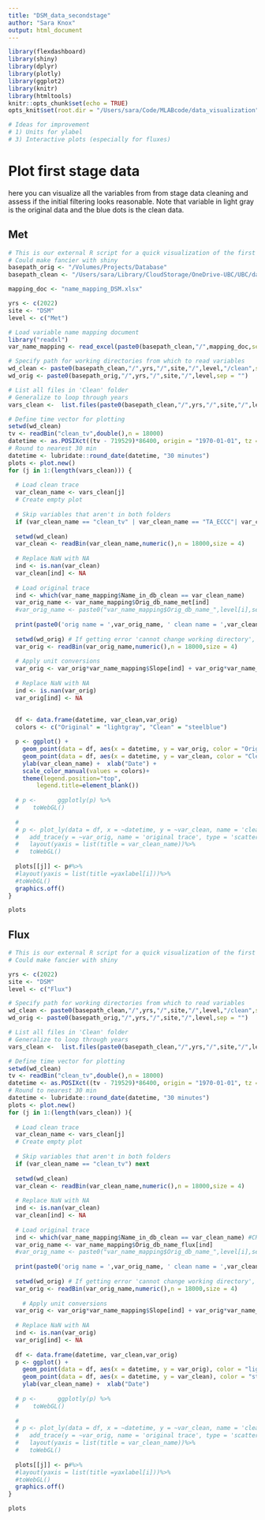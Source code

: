 ```yaml
---
title: "DSM_data_secondstage"
author: "Sara Knox"
output: html_document
---
```

<!-- NOTES: 
Need an excel spreadsheet similar to 'name_mapping_DSM.xlsx' to run -->

```r
library(flexdashboard)
library(shiny)
library(dplyr)
library(plotly)
library(ggplot2)
library(knitr)
library(htmltools)
knitr::opts_chunk$set(echo = TRUE)
opts_knit$set(root.dir = "/Users/sara/Code/MLABcode/data_visualization") # Specify directory

# Ideas for improvement
# 1) Units for ylabel
# 3) Interactive plots (especially for fluxes)
```

# Plot first stage data {.tabset}

here you can visualize all the variables from from stage data cleaning and assess if the initial filtering looks reasonable. Note that variable in light gray is the original data and the blue dots is the clean data.

## Met
```r
# This is our external R script for a quick visualization of the first stage data
# Could make fancier with shiny
basepath_orig <- "/Volumes/Projects/Database"
basepath_clean <- "/Users/sara/Library/CloudStorage/OneDrive-UBC/UBC/database"

mapping_doc <- "name_mapping_DSM.xlsx"

yrs <- c(2022)
site <- "DSM"
level <- c("Met")

# Load variable name mapping document
library("readxl")
var_name_mapping <- read_excel(paste0(basepath_clean,"/",mapping_doc,sep = ""))

# Specify path for working directories from which to read variables
wd_clean <- paste0(basepath_clean,"/",yrs,"/",site,"/",level,"/clean",sep = "")
wd_orig <- paste0(basepath_orig,"/",yrs,"/",site,"/",level,sep = "")

# List all files in 'Clean' folder
# Generalize to loop through years
vars_clean <-  list.files(paste0(basepath_clean,"/",yrs,"/",site,"/",level,"/clean",sep = ""))

# Define time vector for plotting
setwd(wd_clean)
tv <- readBin("clean_tv",double(),n = 18000)
datetime <- as.POSIXct((tv - 719529)*86400, origin = "1970-01-01", tz = "UTC")
# Round to nearest 30 min
datetime <- lubridate::round_date(datetime, "30 minutes") 
plots <- plot.new()
for (j in 1:(length(vars_clean))) { 
  
  # Load clean trace
  var_clean_name <- vars_clean[j]
  # Create empty plot
  
  # Skip variables that aren't in both folders
  if (var_clean_name == "clean_tv" | var_clean_name == "TA_ECCC"| var_clean_name == "RH_ECCC") next
  
  setwd(wd_clean)
  var_clean <- readBin(var_clean_name,numeric(),n = 18000,size = 4)
  
  # Replace NaN with NA
  ind <- is.nan(var_clean) 
  var_clean[ind] <- NA
  
  # Load original trace
  ind <- which(var_name_mapping$Name_in_db_clean == var_clean_name) 
  var_orig_name <- var_name_mapping$Orig_db_name_met[ind]
  #var_orig_name <- paste0("var_name_mapping$Orig_db_name_",level[i],sep = "")[ind]
  
  print(paste0('orig name = ',var_orig_name, ' clean name = ',var_clean_name ,sep = ''))
  
  setwd(wd_orig) # If getting error 'cannot change working directory', make sure you are connected to vinimet
  var_orig <- readBin(var_orig_name,numeric(),n = 18000,size = 4)
  
  # Apply unit conversions
  var_orig <- var_orig*var_name_mapping$Slope[ind] + var_orig*var_name_mapping$Offset[ind]
  
  # Replace NaN with NA
  ind <- is.nan(var_orig) 
  var_orig[ind] <- NA
  
  
  df <- data.frame(datetime, var_clean,var_orig)
  colors <- c("Original" = "lightgray", "Clean" = "steelblue")

  p <- ggplot() + 
    geom_point(data = df, aes(x = datetime, y = var_orig, color = "Original")) +
    geom_point(data = df, aes(x = datetime, y = var_clean, color = "Clean")) +
    ylab(var_clean_name) +  xlab("Date") +
    scale_color_manual(values = colors)+
    theme(legend.position="top",
        legend.title=element_blank())
  
  # p <-      ggplotly(p) %>%
  #    toWebGL()
  
  # 
  # p <- plot_ly(data = df, x = ~datetime, y = ~var_clean, name = 'clean trace', type = 'scatter', mode = 'markers') %>%
  #   add_trace(y = ~var_orig, name = 'original trace', type = 'scatter', mode = 'markers') %>%
  #   layout(yaxis = list(title = var_clean_name))%>%
  #   toWebGL()
  
  plots[[j]] <- p#%>% 
  #layout(yaxis = list(title =yaxlabel[i]))%>%
  #toWebGL()
  graphics.off()
}
```

```r
plots
```

## Flux
```r
# This is our external R script for a quick visualization of the first stage data
# Could make fancier with shiny

yrs <- c(2022)
site <- "DSM"
level <- c("Flux")

# Specify path for working directories from which to read variables
wd_clean <- paste0(basepath_clean,"/",yrs,"/",site,"/",level,"/clean",sep = "")
wd_orig <- paste0(basepath_orig,"/",yrs,"/",site,"/",level,sep = "")

# List all files in 'Clean' folder
# Generalize to loop through years
vars_clean <-  list.files(paste0(basepath_clean,"/",yrs,"/",site,"/",level,"/clean",sep = ""))

# Define time vector for plotting
setwd(wd_clean)
tv <- readBin("clean_tv",double(),n = 18000)
datetime <- as.POSIXct((tv - 719529)*86400, origin = "1970-01-01", tz = "UTC")
# Round to nearest 30 min
datetime <- lubridate::round_date(datetime, "30 minutes") 
plots <- plot.new()
for (j in 1:(length(vars_clean)) ){ 
  
  # Load clean trace
  var_clean_name <- vars_clean[j]
  # Create empty plot
  
  # Skip variables that aren't in both folders
  if (var_clean_name == "clean_tv") next
  
  setwd(wd_clean)
  var_clean <- readBin(var_clean_name,numeric(),n = 18000,size = 4)
  
  # Replace NaN with NA
  ind <- is.nan(var_clean) 
  var_clean[ind] <- NA
  
  # Load original trace
  ind <- which(var_name_mapping$Name_in_db_clean == var_clean_name) #CHECK!!!
  var_orig_name <- var_name_mapping$Orig_db_name_flux[ind]
  #var_orig_name <- paste0("var_name_mapping$Orig_db_name_",level[i],sep = "")[ind]
  
  print(paste0('orig name = ',var_orig_name, ' clean name = ',var_clean_name ,sep = ''))
  
  setwd(wd_orig) # If getting error 'cannot change working directory', make sure you are connected to vinimet
  var_orig <- readBin(var_orig_name,numeric(),n = 18000,size = 4)
  
    # Apply unit conversions
  var_orig <- var_orig*var_name_mapping$Slope[ind] + var_orig*var_name_mapping$Offset[ind]
  
  # Replace NaN with NA
  ind <- is.nan(var_orig) 
  var_orig[ind] <- NA
  
  df <- data.frame(datetime, var_clean,var_orig)
  p <- ggplot() + 
    geom_point(data = df, aes(x = datetime, y = var_orig), color = "lightgray") +
    geom_point(data = df, aes(x = datetime, y = var_clean), color = "steelblue") +
    ylab(var_clean_name) +  xlab("Date")
  
  # p <-      ggplotly(p) %>%
  #    toWebGL()
  
  # 
  # p <- plot_ly(data = df, x = ~datetime, y = ~var_clean, name = 'clean trace', type = 'scatter', mode = 'markers') %>%
  #   add_trace(y = ~var_orig, name = 'original trace', type = 'scatter', mode = 'markers') %>%
  #   layout(yaxis = list(title = var_clean_name))%>%
  #   toWebGL()
  
  plots[[j]] <- p#%>% 
  #layout(yaxis = list(title =yaxlabel[i]))%>%
  #toWebGL()
  graphics.off()
}
```

```r
plots
```